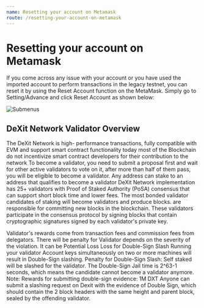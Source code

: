 ```yaml
---
name: Resetting your account on Metamask 
route: /resetting-your-account-on-metamask 
---
```




# Resetting your account on Metamask

If you come across any issue with your account or you have used the imported 
account to perform transactions in the legacy testnet, you can reset it by using 
the Reset Account function on the MetaMask. Simply go to
Setting/Advance and click Reset Account as shown below:


<img src={resetAccountPic} alt="Submenus" />

## DeXit Network Validator Overview

The DeXit Network is high- performance transactions, fully compatible with EVM and 
support smart contract functionality today most of the Blockchain do not incentivize 
smart contract developers for their contribution to the network
To become a validator, you need to submit a proposal first and wait for other active 
validators to vote on it, after more than half of them pass, you will be eligible to 
become a validator. Any address can stake to an address that qualifies to become a validator
DeXit Network implementation has 25+ validators with Proof of Staked Authority (PoSA) 
consensus that can support short block time and lower fees. The most bonded validator
 candidates of staking will become validators and produce blocks. are responsible 
 for committing new blocks in the blockchain. These validators participate in the 
 consensus protocol by signing blocks that contain cryptographic signatures signed 
 by each validator's private key. 



Validator's rewards come from transaction fees and commission fees from delegators. 
There will be penalty for Validator depends on the severity of the violation. 
It can be Potential Loss Loss for Double-Sign Slash Running your validator 
Account keys simultaneously on two or more machines will result in Double-Sign slashing.
 Penalty for Double-Sign Slash:  Self staked will be slashed for the validator. 
 The Double-Sign Jail time is 2^63-1 seconds, which means the candidate cannot become a
  validator anymore. Note: Rewards for submitting double-sign evidence: 1M DXT Anyone
   can submit a slashing request on Dexit with the evidence of Double Sign, which should 
   contain the 2 block headers with the same height and parent block, sealed by the offending validator. 